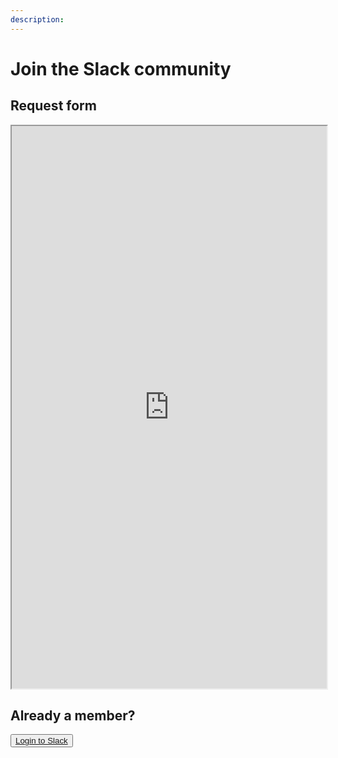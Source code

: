 ```yaml
---
description:
---
```


# Join the Slack community


## Request form

<iframe
  class="airtable-embed"
  src="https://lamatic.typeform.com/slack"
  width="100%"
  height="900px"
></iframe>

## Already a member?

<Button asChild className="mt-3" variant="cta">
  <a href="https://lamatic.slack.com/" target="_blank" rel="noopener">
    Login to Slack
  </a>
</Button>
